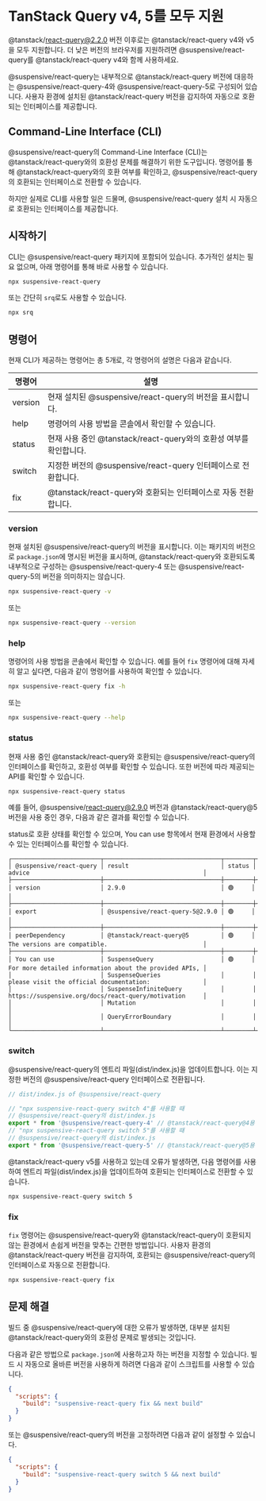 
# TanStack Query v4, 5를 모두 지원

<Callout type='info'>

@tanstack/react-query@2.2.0 버전 이후로는 @tanstack/react-query v4와 v5을 모두 지원합니다. 더 낮은 버전의 브라우저를 지원하려면 @suspensive/react-query를 @tanstack/react-query v4와 함께 사용하세요.

</Callout>

@suspensive/react-query는 내부적으로 @tanstack/react-query 버전에 대응하는 @suspensive/react-query-4와 @suspensive/react-query-5로 구성되어 있습니다. 사용자 환경에 설치된 @tanstack/react-query 버전을 감지하여 자동으로 호환되는 인터페이스를 제공합니다.

## Command-Line Interface (CLI)

@suspensive/react-query의 Command-Line Interface (CLI)는 @tanstack/react-query와의 호환성 문제를 해결하기 위한 도구입니다. 명령어를 통해 @tanstack/react-query와의 호환 여부를 확인하고, @suspensive/react-query의 호환되는 인터페이스로 전환할 수 있습니다.

하지만 실제로 CLI를 사용할 일은 드물며, @suspensive/react-query 설치 시 자동으로 호환되는 인터페이스를 제공합니다.

## 시작하기

CLI는 @suspensive/react-query 패키지에 포함되어 있습니다. 추가적인 설치는 필요 없으며, 아래 명령어를 통해 바로 사용할 수 있습니다.

```bash
npx suspensive-react-query
```

또는 간단히 `srq`로도 사용할 수 있습니다.

```bash
npx srq
```

## 명령어

현재 CLI가 제공하는 명령어는 총 5개로, 각 명령어의 설명은 다음과 같습니다.

| 명령어  | 설명                                                               |
| ------- | ------------------------------------------------------------------ |
| version | 현재 설치된 @suspensive/react-query의 버전을 표시합니다.           |
| help    | 명령어의 사용 방법을 콘솔에서 확인할 수 있습니다.                  |
| status  | 현재 사용 중인 @tanstack/react-query와의 호환성 여부를 확인합니다. |
| switch  | 지정한 버전의 @suspensive/react-query 인터페이스로 전환합니다.     |
| fix     | @tanstack/react-query와 호환되는 인터페이스로 자동 전환합니다.     |

### version

현재 설치된 @suspensive/react-query의 버전을 표시합니다. 이는 패키지의 버전으로 `package.json`에 명시된 버전을 표시하며, @tanstack/react-query와 호환되도록 내부적으로 구성하는 @suspensive/react-query-4 또는 @suspensive/react-query-5의 버전을 의미하지는 않습니다.

```bash
npx suspensive-react-query -v
```

또는

```bash
npx suspensive-react-query --version
```

### help

명령어의 사용 방법을 콘솔에서 확인할 수 있습니다. 예를 들어 `fix` 명령어에 대해 자세히 알고 싶다면, 다음과 같이 명령어를 사용하여 확인할 수 있습니다.

```bash
npx suspensive-react-query fix -h
```

또는

```bash
npx suspensive-react-query --help
```

### status

현재 사용 중인 @tanstack/react-query와 호환되는 @suspensive/react-query의 인터페이스를 확인하고, 호환성 여부를 확인할 수 있습니다. 또한 버전에 따라 제공되는 API를 확인할 수 있습니다.

```bash
npx suspensive-react-query status
```

예를 들어, @suspensive/react-query@2.9.0 버전과 @tanstack/react-query@5 버전을 사용 중인 경우, 다음과 같은 결과를 확인할 수 있습니다.

status로 호환 상태를 확인할 수 있으며, You can use 항목에서 현재 환경에서 사용할 수 있는 인터페이스를 확인할 수 있습니다.

```
┌─────────────────────────┬─────────────────────────────────┬────────┬────────────────────────────────────────────────────────┐
│ @suspensive/react-query │ result                          │ status │ advice                                                 │
├─────────────────────────┼─────────────────────────────────┼────────┼────────────────────────────────────────────────────────┤
│ version                 │ 2.9.0                           │ 🟢     │                                                        │
├─────────────────────────┼─────────────────────────────────┼────────┼────────────────────────────────────────────────────────┤
│ export                  │ @suspensive/react-query-5@2.9.0 │ 🟢     │                                                        │
├─────────────────────────┼─────────────────────────────────┼────────┼────────────────────────────────────────────────────────┤
│ peerDependency          │ @tanstack/react-query@5         │ 🟢     │ The versions are compatible.                           │
├─────────────────────────┼─────────────────────────────────┼────────┼────────────────────────────────────────────────────────┤
│ You can use             │ SuspenseQuery                   │ 🟢     │ For more detailed information about the provided APIs, │
│                         │ SuspenseQueries                 │        │ please visit the official documentation:               │
│                         │ SuspenseInfiniteQuery           │        │ https://suspensive.org/docs/react-query/motivation     │
│                         │ Mutation                        │        │                                                        │
│                         │ QueryErrorBoundary              │        │                                                        │
└─────────────────────────┴─────────────────────────────────┴────────┴────────────────────────────────────────────────────────┘
```

### switch

@suspensive/react-query의 엔트리 파일(dist/index.js)을 업데이트합니다. 이는 지정한 버전의 @suspensive/react-query 인터페이스로 전환됩니다.

```typescript
// dist/index.js of @suspensive/react-query

// "npx suspensive-react-query switch 4"를 사용할 때
// @suspensive/react-query의 dist/index.js
export * from '@suspensive/react-query-4' // @tanstack/react-query@4용 Suspensive 인터페이스
// "npx suspensive-react-query switch 5"를 사용할 때
// @suspensive/react-query의 dist/index.js
export * from '@suspensive/react-query-5' // @tanstack/react-query@5용 Suspensive 인터페이스
```

@tanstack/react-query v5를 사용하고 있는데 오류가 발생하면, 다음 명령어를 사용하여 엔트리 파일(dist/index.js)을 업데이트하여 호환되는 인터페이스로 전환할 수 있습니다.

```bash
npx suspensive-react-query switch 5
```

### fix

`fix` 명령어는 @suspensive/react-query와 @tanstack/react-query이 호환되지 않는 환경에서 손쉽게 버전을 맞추는 간편한 방법입니다. 사용자 환경의 @tanstack/react-query 버전을 감지하여, 호환되는 @suspensive/react-query의 인터페이스로 자동으로 전환합니다.

```bash
npx suspensive-react-query fix
```

## 문제 해결

빌드 중 @suspensive/react-query에 대한 오류가 발생하면, 대부분 설치된 @tanstack/react-query와의 호환성 문제로 발생되는 것입니다.

다음과 같은 방법으로 `package.json`에 사용하고자 하는 버전을 지정할 수 있습니다. 빌드 시 자동으로 올바른 버전을 사용하게 하려면 다음과 같이 스크립트를 사용할 수 있습니다.

```json
{
  "scripts": {
    "build": "suspensive-react-query fix && next build"
  }
}
```

또는 @suspensive/react-query의 버전을 고정하려면 다음과 같이 설정할 수 있습니다.

```json
{
  "scripts": {
    "build": "suspensive-react-query switch 5 && next build"
  }
}
```
